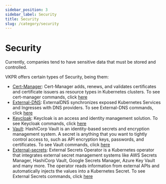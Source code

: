 ```yaml
---
sidebar_position: 3
sidebar_label: Security
title: Security
slug: /category/security
---
```


# Security

Currently, companies tend to have sensitive data that must be stored and controlled.

VKPR offers certain types of Security, being them:

- [Cert-Manager](https://cert-manager.io/docs/): Cert-Manager adds, renews, and validates certificates and certificate issuers as resource types in Kubernetes clusters. To see cert-manager commands, click [here](/docs/commands/cert-manager/install/aws)
- [External-DNS](https://github.com/kubernetes-sigs/external-dns): ExternalDNS synchronizes exposed Kubernetes Services and Ingresses with DNS providers. To see External-DNS commands, click [here](/docs/commands/external-dns/install/aws)
- [Keycloak](https://www.keycloak.org/documentation): Keycloak is an access and identity management solution. To see Keycloak commands, click [here](/docs/commands/keycloak/install)
- [Vault](https://www.vaultproject.io/docs): HashiCorp Vault is an identity-based secrets and encryption management system. A secret is anything that you want to tightly control access to, such as API encryption keys, passwords, and certificates. To see Vault commands, click [here](/docs/commands/vault/install)
- [External-secrets](https://external-secrets.io/v0.6.0-rc1/): External Secrets Operator is a Kubernetes operator that integrates external secret management systems like AWS Secrets Manager, HashiCorp Vault, Google Secrets Manager, Azure Key Vault and many more. The operator reads information from external APIs and automatically injects the values into a Kubernetes Secret. To see External Secrets commands, click [here](/docs/commands/external-secrets/install)
